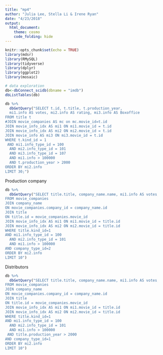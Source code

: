 ```yaml
---
title: "mp4"
author: "Julia Lee, Stella Li & Irene Ryan"
date: "4/23/2018"
output: 
  html_document:
    theme: cosmo 
    code_folding: hide
---
```


```r
knitr::opts_chunk$set(echo = TRUE)
library(mdsr)
library(RMySQL)
library(tidyverse)
library(dplyr)
library(ggplot2)
library(mosaic)
```


```r
# data exploration
db<-dbConnect_scidb(dbname = "imdb")
dbListTables(db)

db %>%
  dbGetQuery("SELECT t.id, t.title, t.production_year, 
  mi1.info AS votes, mi2.info AS rating, mi3.info AS Boxoffice
FROM title t 
#JOIN movie_companies AS mc on mc.movie_id=t.id
JOIN movie_info_idx AS mi1 ON mi1.movie_id = t.id
JOIN movie_info_idx AS mi2 ON mi2.movie_id = t.id
JOIN movie_info AS mi3 ON mi3.movie_id = t.id
WHERE t.kind_id = 1
 AND mi1.info_type_id = 100
  AND mi2.info_type_id = 101
  AND mi3.info_type_id = 107
  AND mi1.info > 100000
  AND t.production_year > 2000
ORDER BY mi2.info
LIMIT 30;")
```


Production company
```r
db %>%
  dbGetQuery("SELECT title.title, company_name.name, mi1.info AS votes, mi2.info AS rating
FROM movie_companies
JOIN company_name
ON movie_companies.company_id = company_name.id
JOIN title
ON title.id = movie_companies.movie_id
JOIN movie_info_idx AS mi1 ON mi1.movie_id = title.id
JOIN movie_info_idx AS mi2 ON mi2.movie_id = title.id
WHERE title.kind_id=1
AND mi1.info_type_id = 100
  AND mi2.info_type_id = 101
  AND mi1.info > 100000
AND company_type_id=2
ORDER BY mi2.info
LIMIT 10")
```

Distributors
```r
db %>%
  dbGetQuery("SELECT title.title, company_name.name, mi1.info AS votes, mi2.info AS rating
FROM movie_companies
JOIN company_name
ON movie_companies.company_id = company_name.id
JOIN title
ON title.id = movie_companies.movie_id
JOIN movie_info_idx AS mi1 ON mi1.movie_id = title.id
JOIN movie_info_idx AS mi2 ON mi2.movie_id = title.id
WHERE title.kind_id=1
AND mi1.info_type_id = 100
  AND mi2.info_type_id = 101
  AND mi1.info > 100000
 AND title.production_year > 2000
AND company_type_id=1
ORDER BY mi2.info
LIMIT 10")
```
